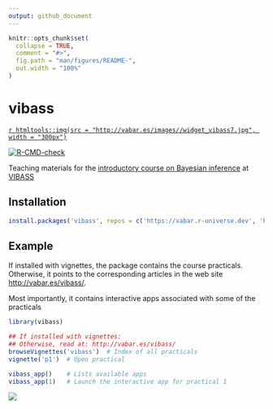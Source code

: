 ```yaml
---
output: github_document
---
```


<!-- README.md is generated from README.Rmd. Please edit that file -->

```r
knitr::opts_chunk$set(
  collapse = TRUE,
  comment = "#>",
  fig.path = "man/figures/README-",
  out.width = "100%"
)
```

# vibass
[`r htmltools::img(src = "http://vabar.es/images//widget_vibass7.jpg", width = "300px")`](http://vabar.es/events/vibass7/)

<!-- badges: start -->
[![R-CMD-check](https://github.com/VABAR/vibass/workflows/R-CMD-check/badge.svg)](https://github.com/VABAR/vibass/actions)
<!-- badges: end -->

Teaching materials for the [introductory course on Bayesian inference](http://vabar.es/events/vibass7-intro/) at [VIBASS](http://vabar.es/events/vibass7/)



## Installation

```r
install.packages('vibass', repos = c('https://vabar.r-universe.dev', 'https://cloud.r-project.org'))
```

## Example

If installed with vignettes, the package contains the course practicals.
Otherwise, it points to the corresponding articles in the web site 
[http://vabar.es/vibass/](http://vabar.es/vibass/).

Most importantly, it contains interactive apps associated with some of the 
practicals

```r
library(vibass)

## If installed with vignettes:
## Otherwise, read at: http://vabar.es/vibass/
browseVignettes('vibass')  # Index of all practicals
vignette('p1')  # Open practical

vibass_app()    # Lists available apps
vibass_app(1)   # Launch the interactive app for practical 1
```

![](man/figures/p1_app.png)
